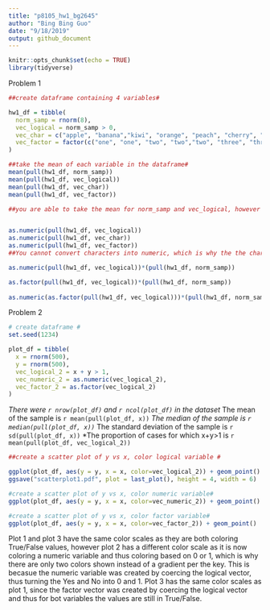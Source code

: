 ```yaml
---
title: "p8105_hw1_bg2645"
author: "Bing Bing Guo"
date: "9/18/2019"
output: github_document
---
```


```r
knitr::opts_chunk$set(echo = TRUE)
library(tidyverse)
``` 

Problem 1
```r

##create dataframe containing 4 variables# 

hw1_df = tibble(
  norm_samp = rnorm(8),
  vec_logical = norm_samp > 0,
  vec_char = c("apple", "banana","kiwi", "orange", "peach", "cherry", "lime", "lemon"),
  vec_factor = factor(c("one", "one", "two", "two","two", "three", "three", "three"))
)

##take the mean of each variable in the dataframe#
mean(pull(hw1_df, norm_samp))
mean(pull(hw1_df, vec_logical))
mean(pull(hw1_df, vec_char))
mean(pull(hw1_df, vec_factor))

##you are able to take the mean for norm_samp and vec_logical, however you are unable to take the mean for vec_char and vec_factor# 


as.numeric(pull(hw1_df, vec_logical))
as.numeric(pull(hw1_df, vec_char))
as.numeric(pull(hw1_df, vec_factor))
##You cannot convert characters into numeric, which is why the the character variable resulted in "NA" conversion and thus you cannot take the mean. However, for the logical and factor variables it was able to convert into numeric values. For the logical variable it was able to convert True into 1 and False into 0, and converted the different factor levels into numbers ("one" converted to 1, "two" converted to 3, "three" converted to 2) and thus you are now able to take the mean. 
```

```r

as.numeric(pull(hw1_df, vec_logical))*(pull(hw1_df, norm_samp))

as.factor(pull(hw1_df, vec_logical))*(pull(hw1_df, norm_samp))
  
as.numeric(as.factor(pull(hw1_df, vec_logical)))*(pull(hw1_df, norm_samp))  

```               

Problem 2 
```r

# create dataframe #
set.seed(1234)

plot_df = tibble(
  x = rnorm(500),
  y = rnorm(500),
  vec_logical_2 = x + y > 1,
  vec_numeric_2 = as.numeric(vec_logical_2), 
  vec_factor_2 = as.factor(vec_logical_2)
)

```
*There were `r nrow(plot_df)` and `r ncol(plot_df)` in the dataset 
*The mean of the sample is `r mean(pull(plot_df, x))`
*The median of the sample is `r median(pull(plot_df, x))`
*The standard deviation of the sample is `r sd(pull(plot_df, x))`
*The proportion of cases for which x+y>1 is `r mean(pull(plot_df, vec_logical_2))`

```r
##create a scatter plot of y vs x, color logical variable # 

ggplot(plot_df, aes(y = y, x = x, color=vec_logical_2)) + geom_point()
ggsave("scatterplot1.pdf", plot = last_plot(), height = 4, width = 6)

#create a scatter plot of y vs x, color numeric variable# 
ggplot(plot_df, aes(y = y, x = x, color=vec_numeric_2)) + geom_point()

#create a scatter plot of y vs x, color factor variable# 
ggplot(plot_df, aes(y = y, x = x, color=vec_factor_2)) + geom_point()
```

Plot 1 and plot 3 have the same color scales as they are both coloring True/False values, however plot 2 has a different color scale as it is now coloring a numeric variable and thus coloring based on 0 or 1, which is why there are only two colors shown instead of a gradient per the key. This is becasue the numeric variable was created by coercing the logical vector, thus turning the Yes and No into 0 and 1. Plot 3 has the same color scales as plot 1, since the factor vector was created by coercing the logical vector and thus for bot variables the values are still in True/False. 